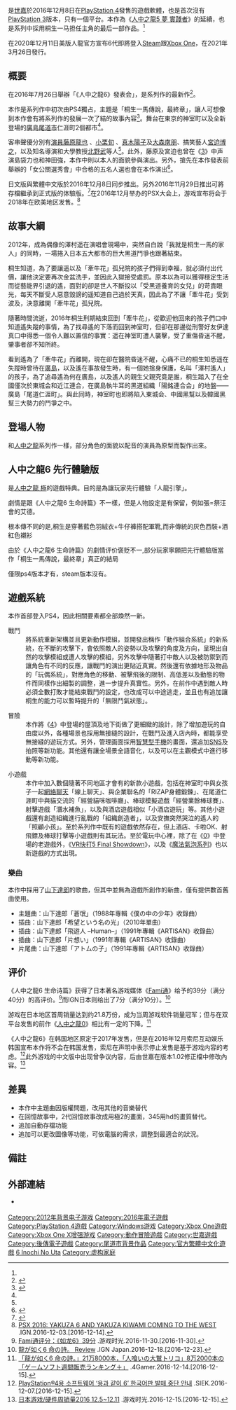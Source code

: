 {{多個問題|
{{expand|time=2016-07-26T08:59:36+00:00}}
{{lead section}}
{{expert}}
}}
{{In popular culture}}

{{NoteTA
| G1=Games
| 1=zh-cn:追梦者; zh-tw:夢 實踐者;
}}
{{Infobox VG
| title = 人中之龍6 生命詩篇。
| japanese= 龍が如く6 命の詩。
| english = Yakuza 6: The Song of Life
| image = [[File:yakuza_6_cover.jpg|250px]]
| caption = 日版游戏封面
| platforms = {{spml|[[PlayStation_4|PlayStation 4]]|[[Microsoft_Windows|Microsoft Windows]]}}
| genre = [[動作冒險遊戲|動作冒險]]
| developer = [[世嘉|世嘉]]（人中之龍工作室）
| publisher = 世嘉
| distributor =
| director = [[名越稔洋|名越稔洋]]
| designer =
| writer = 橫山昌義、古田剛志
| artist =
| composer =
| series = [[人中之龍系列|人中之龍系列]]
| engine = {{lang|ja|龍}}引擎<ref>[http://www.4gamer.net/games/317/G031731/20160916052/ ［TGS 2016］「龍が如く6 命の詩。」のステージイベントで，名越総合監督が楽曲提供の山下達郎さんへの想いや，一新されたゲームシステムについて語った] {{Wayback|url=http://www.4gamer.net/games/317/G031731/20160916052/ |date=20191021205522 }}.4Gamer.2016-09-16.[2016-11-30].</ref>
| modes = [[單人遊戲|單人]]
| released = '''PlayStation 4'''<br />{{vgrelease|JP|2016年12月8日|TWHK|2016年12月8日|NA|2018-04-17}}'''Windows, Xbox One'''<br />{{vgrelease|全球|2021年3月26日|}}
}}

{{Vgname|人中之龍6 生命詩篇。|ja=龍が如く6 命の詩。|aka-cn=如龙6 命之诗|cn=如龙6  生命詩篇。|tw=人中之龍6 生命詩篇。|en=Yakuza 6: The Song of Life|hk=tw}}是[[世嘉|世嘉]]於2016年12月8日在[[PlayStation_4|PlayStation 4]]發售的遊戲軟體，也是首次沒有[[PlayStation_3|PlayStation 3]]版本，只有一個平台。本作為《[[人中之龍5_夢_實踐者|人中之龍5 夢 實踐者]]》的延續，也是系列中採用桐生一马担任主角的最后一部作品。<ref name="ft160726a"/>

在2020年12月11日美版人龍官方宣布6代即將登入[[Steam|Steam]]跟[[Xbox_One|Xbox One]]，在2021年3月26日發行。

== 概要 ==
在2016年7月26日舉辦「《人中之龍6》發表会」，是系列作的最新作<ref name="ft160726a">{{Cite web|url=http://www.famitsu.com/news/201607/26111762.html|title=【速報】PS4『龍が如く6 命の詩。』ビートたけしほか藤原竜也、小栗旬など超豪華キャスト！ 舞台は広島・尾道！|publisher=ファミ通.com|accessdate=2016-07-26|archive-date=2020-11-08|archive-url=https://web.archive.org/web/20201108193009/https://www.famitsu.com/news/201607/26111762.html|dead-url=no}}</ref>。

本作是系列作中初次由PS4獨占，主題是「桐生一馬傳說，最終章」，讓人可想像到本作會有將系列作的發展一次了結的故事內容<ref name="ft160726b">{{Cite web|url=http://www.famitsu.com/news/201607/26111761.html|title=【ティザーPV追加】PS4『龍が如く6 命の詩。』発売日は2016年12月8日！ 桐生一馬伝説の最終章がテーマに!!|publisher=ファミ通.com|accessdate=2016-07-26|archive-date=2019-05-11|archive-url=https://web.archive.org/web/20190511204227/https://www.famitsu.com/news/201607/26111761.html|dead-url=no}}</ref>。舞台在東京的神室町以及全新登場的[[廣島|廣島]][[尾道市|尾道市]]仁涯町2個都市<ref name="ft160726a" />。

客串聲優分別有[[演員|演員]][[藤原龍也|藤原龍也]] 、[[小栗旬|小栗旬]] 、[[真木陽子|真木陽子]]及[[大森南朋|大森南朋]]、搞笑藝人[[宮迫博之|宮迫博之]]，以及知名導演和大學教授[[北野武|北野武]]等人<ref name="ft160726a" />。此外，藤原及宮迫也曾在《[[人中之龍3|3]]》中声演島袋力也和神田強，本作中則以本人的面貌參與演出。另外，搶先在本作發表前舉辦的「女公關選秀會」中合格的五名人選也會在本作演出<ref>{{Cite web|url=https://sega.jp/topics/160428_soft_1/|title=『龍が如く６（仮称）』キャバクラ嬢役としての出演権を獲得した５名が決定！「ホスト看板モデルオーディション」の募集スタート！|publisher=セガ 製品情報サイト|accessdate=2016-07-26|archive-date=2019-08-02|archive-url=https://web.archive.org/web/20190802191808/https://sega.jp/topics/160428_soft_1/|dead-url=no}}</ref>。

日文版與繁體中文版於2016年12月8日同步推出。另外2016年11月29日推出可將存檔繼承到正式版的体驗版。<ref>{{Cite web|url=http://www.famitsu.com/news/201611/15120659.html|title=【先出し週刊ファミ通】“お試し版”の配信日が11月29日に決定! 『龍が如く6 命の詩。』最新情報（2016年11月17日発売号）|publisher=ファミ通.com|accessdate=2016-11-15|archive-date=2018-10-21|archive-url=https://web.archive.org/web/20181021024623/https://www.famitsu.com/news/201611/15120659.html|dead-url=no}}</ref>在2016年12月举办的PSX大会上，游戏宣布将会于2018年在欧美地区发售。<ref>[http://www.ign.com/articles/2016/12/03/psx-2016-yakuza-6-and-yakuza-kiwami-coming-to-the-west PSX 2016: YAKUZA 6 AND YAKUZA KIWAMI COMING TO THE WEST] {{Wayback|url=http://www.ign.com/articles/2016/12/03/psx-2016-yakuza-6-and-yakuza-kiwami-coming-to-the-west |date=20201130091258 }}.IGN.2016-12-03.[2016-12-14].</ref>

== 故事大綱 ==
2012年，成為偶像的澤村遥在演唱會現場中，突然自白說「我就是桐生一馬的家人」的同時，一場捲入日本五大都市的巨大黑道鬥爭也跟著結束。

桐生知道，為了要讓遥以及「牽牛花」孤兒院的孩子們得到幸福，就必須付出代價，讓他決定要再次金盆洗手，並因此入獄接受處罰。原本以為可以獲得穩定生活而從藝能界引退的遙，面對的卻是世人不斷投以「受黑道養育的女兒」的苛責眼光，每天不斷受人惡意毀謗的遥知道自己過於天真，因此為了不讓「牽牛花」受到波及，決意離開「牽牛花」孤兒院。

隨著時間流逝，2016年桐生刑期結束回到「牽牛花」，從歡迎他回來的孩子們口中知道遙失蹤的事情，為了找尋遙的下落而回到神室町，但卻在那邊從刑警好友伊達真口中得悉一個令人難以置信的事實：遥在神室町遭人襲擊，受了重傷昏迷不醒，肇事者卻不知所終。

看到遙為了「牽牛花」而離開，現在卻在醫院昏迷不醒，心痛不已的桐生知悉遥在失蹤時曾待在[[廣島|廣島]]，以及遙在事故發生時，有一個她捨身保護，名叫「澤村遙人」的孩子，為了追尋遙為何在廣島，以及遙人的親生父親究竟是誰，桐生踏入了在全國僅次於東城会和近江連合，在廣島執牛耳的黑道組織「陽銘連合会」的地盤——廣島「尾道仁涯町」。與此同時，神室町也即將陷入東城会、中國黑幫以及韓國黑幫三大勢力的鬥爭之中。

== 登場人物  ==
{{main|人中之龍系列角色列表}}

和[[人中之龍|人中之龍]]系列作一樣，部分角色的面貌以配音的演員為原型而製作出來。

== 人中之龍6 先行體驗版 ==
是[[人中之龍|人中之龍 極]]的遊戲特典。目的是為讓玩家先行體驗「人龍引擎」。

劇情是跟《人中之龍6 生命詩篇》不一樣，但是人物設定是有保留，例如張=祭汪會的艾德。

根本傳不同的是,桐生是穿著藍色羽絨衣+牛仔褲搭配軍靴,而非傳統的灰色西裝+酒紅色襯衫

由於《人中之龍6 生命詩篇》的劇情评价褒贬不一,部分玩家寧願把先行體驗版當作「桐生一馬傳說，最終章」真正的結局

僅限ps4版本才有，steam版本沒有。

== 遊戲系統 ==
本作首部登入PS4，因此相關要素都全部煥然一新。

;戰鬥
:將系統重新架構並且更新動作模組，並開發出稱作「動作組合系統」的新系統，在不斷的攻擊下，會依照敵人的姿勢以及攻擊的角度及方向，呈現出自然的攻擊模組或遭人攻擊的模組，另外攻擊中隨著打中敵人以及被防禦到而讓角色有不同的反應，讓戰鬥的演出更貼近真實。然後還有依據地形及物品的「玩偶系統」，對應角色的移動、被擊飛後的限制、高低差以及動態的物件而同樣作出細製的調整，進一步提升真實性。另外，在前作中遇到敵人時必須全數打敗才能結束戰鬥的設定，也改成可以中途逃走，並且也有追加讓桐生的能力可以暫時提升的「無限鬥氣狀態」。

;冒險
:本作將《[[人中之龍4_傳說的繼承者|4]]》中登場的屋頂及地下街做了更細緻的設計，除了增加遊玩的自由度以外，各種場景也採用無接縫的設計，在戰鬥及進入店內時，都能享受無接縫的遊玩方式。另外，管理画面採用[[智慧型手機|智慧型手機]]的畫面，還追加[[社群網路服務|SNS]]及拍照等新功能。其他還有讓全場景全語音化，以及可以在主觀模式中進行移動等新功能。

;小遊戲
:本作中加入數個隨著不同地區才會有的新款小遊戲，包括在神室町中與女孩子一起[[網絡聊天|網絡聊天]]「線上聊天」、與企業聯名的「RIZAP身體鍛鍊」、在尾道仁涯町中與貓交流的「經營貓咪咖啡廳」、棒球模擬遊戲「經營業餘棒球賽」、射擊遊戲「潛水補魚」，以及與酒店遊戲相似「小酒店遊玩」等。其他小遊戲還有創造組織進行亂戰的「組織創造者」，以及安撫突然哭泣的遙人的「照顧小孩」。至於系列作中既有的遊戲依然存在，但上酒店、卡啦OK、射飛鏢及棒球打擊等小遊戲則有其玩法。至於電玩中心裡，除了在《[[人中之龍0_誓約的場所|0]]》中登場的老遊戲外，《[[VR快打5|VR快打5 Final Showdown]]》，以及《[[魔法氣泡系列|魔法氣泡系列]]》也以新遊戲的方式出現。

=== 樂曲 ===
本作中採用了[[山下達郎|山下達郎]]的歌曲，但其中並無為遊戲所創作的新曲，僅有提供數首舊曲使用。
* 主題曲：山下達郎「蒼氓」（1988年專輯《僕の中の少年》收錄曲）
* 插曲：山下達郎「希望という名の光」（2010年單曲）
* 插曲：山下達郎「飛遊人 –Human–」（1991年專輯《ARTISAN》收錄曲）
* 插曲：山下達郎「片想い」（1991年專輯《ARTISAN》收錄曲）
* 片尾曲：山下達郎「アトムの子」（1991年專輯《ARTISAN》收錄曲）

== 评价 ==
{{Video game reviews
| MC = PS4: 83/100<ref name="MC">{{cite web|url=http://www.metacritic.com/game/playstation-4/yakuza-6-the-song-of-life|title=Yakuza 6: The Song of Life Reviews|website=[[Metacritic|Metacritic]]|access-date=24 March 2018|url-status=live|archive-url=https://web.archive.org/web/20180316215259/http://www.metacritic.com/game/playstation-4/yakuza-6-the-song-of-life|archive-date=16 March 2018}}</ref><br />PC: 82/100<ref name="MC_PC">{{cite web |url=https://www.metacritic.com/game/pc/yakuza-0 |title=Yakuza 6: The Song of Life for PC Reviews |website=[[Metacritic|Metacritic]] |publisher=[[CBS_Interactive|CBS Interactive]] |access-date=25 March 2021 |archive-date=2020-11-12 |archive-url=https://web.archive.org/web/20201112000706/https://www.metacritic.com/game/pc/yakuza-0 }}</ref><br />XONE: 87/100<ref name="MC_XONE">{{cite web |url=https://www.metacritic.com/game/xbox-one/yakuza-6-the-song-of-life |title=Yakuza 6: The Song of Life for Xbox One Reviews |website=[[Metacritic|Metacritic]] |publisher=[[CBS_Interactive|CBS Interactive]] |access-date=25 March 2021 |archive-date=2021-05-19 |archive-url=https://web.archive.org/web/20210519073556/https://www.metacritic.com/game/xbox-one/yakuza-6-the-song-of-life }}</ref>
| Destruct = 7/10<ref name="Destructoid">{{cite web|url=https://www.destructoid.com/review-yakuza-6-the-song-of-life-492903.phtml|title=Review: Yakuza 6: The Song of Life|last=Glagowski|first=Peter|website=[[Destructoid|Destructoid]]|date=15 March 2018|access-date=24 March 2018|url-status=live|archive-url=https://web.archive.org/web/20180318053355/https://www.destructoid.com/review-yakuza-6-the-song-of-life-492903.phtml|archive-date=18 March 2018}}</ref>
| Edge = 8/10<ref name ="edge">{{cite journal|title=Yakuza 6: The Song Of Life|journal =Edge|date=April 2018|issue=317|pages=108–110|publisher=Future plc}}</ref>
| EGM = 9.0/10<ref name="EGM">{{cite magazine|url=http://www.egmnow.com/articles/reviews/yakuza-6-review/|title=Yakuza 6: The Song of Life review|last=Patterson|first=Mollie|magazine=[[Electronic_Gaming_Monthly|Electronic Gaming Monthly]]|date=15 March 2018|access-date=24 March 2018|url-status=live|archive-url=https://web.archive.org/web/20180320071649/http://www.egmnow.com/articles/reviews/yakuza-6-review/|archive-date=20 March 2018}}</ref>
| Fam = 39/40<ref name="Fam">{{cite web|last1=Romano|first1=Sal|title=Famitsu Review Scores: Issue 1461|url=http://gematsu.com/2016/11/famitsu-review-scores-issue-1461|website=Gematsu|date=29 November 2016|access-date=2016-12-01|url-status=live|archive-url=https://web.archive.org/web/20161201102416/http://gematsu.com/2016/11/famitsu-review-scores-issue-1461|archive-date=2016-12-01}}</ref>
| GI = 9.25/10<ref name="GI">{{cite magazine|url=http://www.gameinformer.com/games/yakuza_6_the_song_of_life/b/playstation4/archive/2018/03/15/yakuza-6-the-song-of-life-game-informer-review.aspx|title=Yakuza 6: The Song of Life review|last=Cork|first=Jeff|magazine=[[Game_Informer|Game Informer]]|date=15 March 2018|access-date=28 March 2018|url-status=live|archive-url=https://web.archive.org/web/20180323223235/http://www.gameinformer.com/games/yakuza_6_the_song_of_life/b/playstation4/archive/2018/03/15/yakuza-6-the-song-of-life-game-informer-review.aspx|archive-date=23 March 2018}}</ref>
| GameRev = {{Rating|4.5|5}}<ref name="GameRev">{{cite web|url=http://www.gamerevolution.com/review/376091-yakuza-6-review-like-a-dragon|title=Yakuza 6 Review: Like a Dragon|last=Faulkner|first=Jason|publisher=[[Game_Revolution|Game Revolution]]|date=15 March 2016|access-date=24 March 2018|url-status=live|archive-url=https://web.archive.org/web/20180315140231/http://www.gamerevolution.com/review/376091-yakuza-6-review-like-a-dragon|archive-date=15 March 2018}}</ref>
| GSpot = 8/10<ref name="GSpot">{{cite web|url=https://www.gamespot.com/reviews/yakuza-6-the-song-of-life-review-a-hard-boiled-old/1900-6416875/|title=Yakuza 6: The Song of Life Review|last=Tran|first=Edmond|website=[[GameSpot|GameSpot]]|date=16 March 2018|access-date=24 March 2018|url-status=live|archive-url=https://web.archive.org/web/20180318053352/https://www.gamespot.com/reviews/yakuza-6-the-song-of-life-review-a-hard-boiled-old/1900-6416875/|archive-date=18 March 2018}}</ref>
| GRadar = {{Rating|4.5|5}}<ref name="GRadar">{{cite web|url=https://www.gamesradar.com/yakuza-6-review/|title=Yakuza 6: The Song of Life Review: "Sweet, Sagely, And Surprising Subtle In Its Storytelling"|last=Avard|first=Alex|website=[[GamesRadar+|GamesRadar+]]|date=15 March 2018|access-date=28 March 2018|url-status=live|archive-url=https://web.archive.org/web/20180315121329/https://www.gamesradar.com/yakuza-6-review/|archive-date=15 March 2018}}</ref>
| IGN = 7.5/10<ref name="IGNRev">{{cite web|url=https://www.ign.com/articles/2018/03/15/yakuza-6-the-song-of-life-review|title=Yakuza 6: The Song of Life Review|last=Ogilvie|first=Tristan|website=[[IGN|IGN]]|date=15 March 2018|access-date=24 March 2018|url-status=live|archive-url=https://web.archive.org/web/20180318053502/http://www.ign.com/articles/2018/03/15/yakuza-6-the-song-of-life-review|archive-date=18 March 2018}}</ref>
| Poly = 8.5/10<ref name="Poly">{{cite web|url=https://www.polygon.com/2018/3/15/17112354/yakuza-6-review-ps4|title=Yakuza 6 review|last=Parkin|first=Jeffery|website=[[Polygon_(website)|Polygon]]|date=15 March 2018|access-date=24 March 2018|url-status=live|archive-url=https://web.archive.org/web/20180318065724/https://www.polygon.com/2018/3/15/17112354/yakuza-6-review-ps4|archive-date=18 March 2018}}</ref>
}}
《人中之龍6 生命诗篇》获得了日本著名游戏媒体《[[Fami通|Fami通]]》给予的39分（满分40分）的高评价。<ref>[http://www.vgtime.com/article/15375080.jhtml Fami通评分：《如龙6》39分] {{Wayback|url=http://www.vgtime.com/article/15375080.jhtml |date=20161203010941 }}.游戏时光.2016-11-30.[2016-11-30].</ref>而IGN日本则给出了7分（满分10分）。<ref>[http://jp.ign.com/ryu-ga-gotoku6/10071/review/6 龍が如く6 命の詩。 Review] {{Wayback|url=http://jp.ign.com/ryu-ga-gotoku6/10071/review/6 |date=20201024143616 }}.IGN Japan.2016-12-18.[2016-12-23].</ref>

游戏在日本地区首周销量达到约21.8万份，成为当周游戏软件销量冠军；但与在双平台发售的前作《[[人中之龍0|人中之龍0]]》相比有一定的下降。<ref>[http://www.4gamer.net/games/117/G011794/20161214073/ 「龍が如く6 命の詩。」21万8000本，「人喰いの大鷲トリコ」8万2000本の「ゲームソフト週間販売ランキング＋」] {{Wayback|url=http://www.4gamer.net/games/117/G011794/20161214073/ |date=20201202225200 }}.4Gamer.2016-12-14.[2016-12-15].</ref>

《人中之龍6》在韩国地区原定于2017年发售，但是在2016年12月索尼互动娱乐韩国宣布本作将不会在韩国发售，索尼在声明中表示停止发售是基于游戏内容的考虑。<ref>[http://www.siek.co.kr/news/46306 PlayStation®4용 소프트웨어 ‘용과 같이 6’ 한국어판 발매 중단 안내] {{Wayback|url=http://www.siek.co.kr/news/46306 |date=20170819231739 }}.SIEK.2016-12-07.[2016-12-15].</ref>此外游戏的中文版中出现曾争议内容，后由世嘉在版本1.02修正檔中修改內容。<ref>[http://www.vgtime.com/article/15736280.jhtml 日本游戏/硬件周销量2016 12.5~12.11] {{Wayback|url=http://www.vgtime.com/article/15736280.jhtml |date=20161220121157 }}.游戏时光.2016-12-15.[2016-12-15].</ref>

== 差異 ==
*本作中主題曲因版權問題，改用其他的音樂替代
*在回憶故事中，2代回憶故事改成用極2的畫面，345用hd的畫質替代。
*追加自動存檔功能
*追加可以更改圖像等功能，可依電腦的需求，調整到最適合的狀況。

== 備註 ==
{{Reflist}}

== 外部連結 ==
* {{Official|http://ryu-ga-gotoku.com/six/}} {{Ja}}

{{人中之龍系列}}

{{Portal bar|日本|SEGA|世嘉|電子遊戲|}}

{{DEFAULTSORT:Ryuu Ga Gotoku 6 Inochi No Uta}}
[[Category:2012年背景电子游戏|Category:2012年背景电子游戏]]
[[Category:2016年電子遊戲|Category:2016年電子遊戲]]
[[Category:PlayStation_4遊戲|Category:PlayStation 4遊戲]]
[[Category:Windows游戏|Category:Windows游戏]]
[[Category:Xbox_One遊戲|Category:Xbox One遊戲]]
[[Category:Xbox_One_X增强游戏|Category:Xbox One X增强游戏]]
[[Category:動作冒險遊戲|Category:動作冒險遊戲]]
[[Category:世嘉遊戲|Category:世嘉遊戲]]
[[Category:後傳電子遊戲|Category:後傳電子遊戲]]
[[Category:尾道市背景作品|Category:尾道市背景作品]]
[[Category:官方繁體中文化遊戲|Category:官方繁體中文化遊戲]]
[[Category:人中之龍系列電子遊戲|6 Inochi No Uta]]
[[Category:虚构家庭|Category:虚构家庭]]